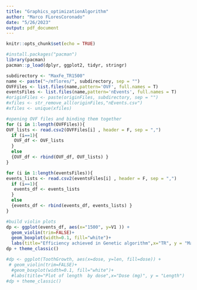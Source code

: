 ```yaml
---
title: "Graphics_optimizationAlgorithm"
author: "Marco FLoresCoronado"
date: "5/26/2023"
output: pdf_document
---
```


```r
knitr::opts_chunk$set(echo = TRUE)
```

```r
#install.packages("pacman")
library(pacman)
pacman::p_load(dplyr, ggplot2, tidyr, stringr)
```

```r
subdirectory <- "MaxFe_TR1500"
name <- paste("~/mflores/", subdirectory, sep = "")
OVFFiles <- list.files(name,pattern='OVF', full.names = T)
eventsFiles <- list.files(name,pattern='nEvents', full.names = T)
#originFiles <- paste(originFiles, subdirectory, sep = "")
#xfiles <- str_remove_all(originFiles,"nEvents.csv")
#xfiles <- unique(xfiles)

```
```r
#opening OVF files and binding them together
for (i in 1:length(OVFFiles)){
OVF_lists <- read.csv2(OVFFiles[i] , header = F, sep = ",")
  if (i==1){
   OVF_df <- OVF_lists
  }
  else
  {OVF_df <- rbind(OVF_df, OVF_lists) }
}
```

```r
for (i in 1:length(eventsFiles)){
events_lists <- read.csv2(eventsFiles[i] , header = F, sep = ",")
  if (i==1){
   events_df <- events_lists
  }
  else
  {events_df <- rbind(events_df, events_lists) }
}
```

```r
#build violin plots 
dp <- ggplot(events_df, aes(x="1500", y=V1 )) + 
  geom_violin(trim=FALSE)+
  geom_boxplot(width=0.1, fill="white")+
  labs(title="Efficiency achieved in Genetic algorithm",x="TR", y = "Max Fe")
dp + theme_classic()
```




```r
#dp <- ggplot(ToothGrowth, aes(x=dose, y=len, fill=dose)) + 
 # geom_violin(trim=FALSE)+
  #geom_boxplot(width=0.1, fill="white")+
  #labs(title="Plot of length  by dose",x="Dose (mg)", y = "Length")
#dp + theme_classic()
```

